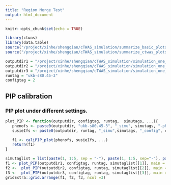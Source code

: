 ```yaml
---
title: "Region Merge Test"
output: html_document
---
```


```r
knitr::opts_chunk$set(echo = TRUE)
```

```r
library(ctwas)
library(data.table)
source("/project/xinhe/shengqian/cTWAS_simulation/summarize_basic_plots.R")
source("/project/xinhe/shengqian/cTWAS_simulation/summarize_ctwas_plots.R")

outputdir1 = "/project/xinhe/shengqian/cTWAS_simulation/simulation_one_tissue_oldmergeoff/"
outputdir2 = "/project/xinhe/shengqian/cTWAS_simulation/simulation_one_tissue_oldmergeon/"
outputdir3 = "/project/xinhe/shengqian/cTWAS_simulation/simulation_one_tissue_mergeoff/"
runtag = "ukb-s80.45-3"
configtag = 2
```

## PIP calibration
### PIP plot under different settings.

```r
plot_PIP <- function(outputdir, configtag, runtag,  simutags, ...){
   phenofs <- paste0(outputdir, "ukb-s80.45-3", "_simu", simutags, "-pheno.Rd")
   susieIfs <- paste0(outputdir, runtag, "_simu",simutags, "_config", configtag,"_LDR.susieIrss.txt")

   f1 <- caliPIP_plot(phenofs, susieIfs, ...) 
   return(f1)
}
```

```r
simutaglist = list(paste(1, 1:5, sep = "-"), paste(1, 1:5, sep="-"), paste(1, 1:5, sep="-"))
f1 <- plot_PIP(outputdir1, configtag, runtag, simutaglist[[1]], main = "old merge off")
f2 <-  plot_PIP(outputdir2, configtag, runtag, simutaglist[[2]], main = "merge on")
f3 <-  plot_PIP(outputdir3, configtag, runtag, simutaglist[[3]], main = "new merge off")
gridExtra::grid.arrange(f1, f2, f3, ncol =3)
```